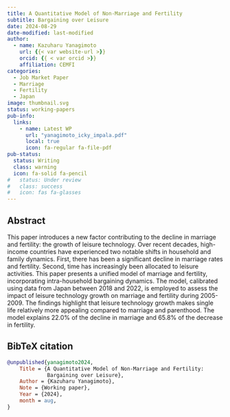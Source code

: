 ```yaml
---
title: A Quantitative Model of Non-Marriage and Fertility
subtitle: Bargaining over Leisure
date: 2024-08-29
date-modified: last-modified
author:
  - name: Kazuharu Yanagimoto
    url: {{< var website-url >}}
    orcid: {{ < var orcid >}}
    affiliation: CEMFI
categories:
  - Job Market Paper
  - Marriage
  - Fertility
  - Japan
image: thumbnail.svg
status: working-papers
pub-info:
  links:
    - name: Latest WP
      url: "yanagimoto_icky_impala.pdf"
      local: true
      icon: fa-regular fa-file-pdf
pub-status: 
  status: Writing
  class: warning
  icon: fa-solid fa-pencil
#   status: Under review
#   class: success
#   icon: fas fa-glasses
---
```


## Abstract

This paper introduces a new factor contributing to the decline in marriage and fertility: the growth of leisure technology. Over recent decades, high-income countries have experienced two notable shifts in household and family dynamics. First, there has been a significant decline in marriage rates and fertility. Second, time has increasingly been allocated to leisure activities. This paper presents a unified model of marriage and fertility, incorporating intra-household bargaining dynamics. The model, calibrated using data from Japan between 2018 and 2022, is employed to assess the impact of leisure technology growth on marriage and fertility during 2005-2009. The findings highlight that leisure technology growth makes single life relatively more appealing compared to marriage and parenthood. The model explains 22.0% of the decline in marriage and 65.8% of the decrease in fertility.

## BibTeX citation

```bibtex
@unpublished{yanagimoto2024,
    Title = {A Quantitative Model of Non-Marriage and Fertility:
             Bargaining over Leisure},
    Author = {Kazuharu Yanagimoto},
    Note = {Working paper},
    Year = {2024},
    month = aug,
}
```